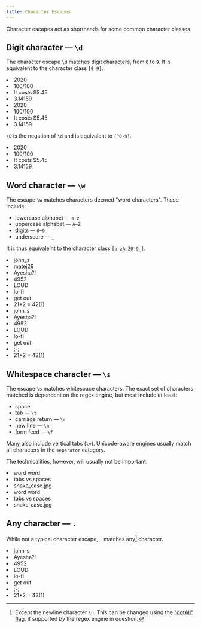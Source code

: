```yaml
---
title: Character Escapes
---
```


Character escapes act as shorthands for some common character classes.

## Digit character — `\d`

The character escape `\d` matches digit characters, from `0` to `9`. It is equivalent to the character class `[0-9]`.

<Example regex={/\d/g}>
    <li>2020</li>
    <li>100/100</li>
    <li>It costs $5.45</li>
    <li>3.14159</li>
</Example>

<Example regex={/\d\d/g}>
    <li>2020</li>
    <li>100/100</li>
    <li>It costs $5.45</li>
    <li>3.14159</li>
</Example>

`\D` is the negation of `\d` and is equivalent to `[^0-9]`.

<Example regex={/\D/g}>
    <li>2020</li>
    <li>100/100</li>
    <li>It costs $5.45</li>
    <li>3.14159</li>
</Example>

## Word character — `\w`

The escape `\w` matches characters deemed "word characters". These include:

-   lowercase alphabet — `a`–`z`
-   uppercase alphabet — `A`–`Z`
-   digits — `0`–`9`
-   underscore — `_`

It is thus equivalelnt to the character class `[a-zA-Z0-9_]`.

<Example regex={/\w/g}>
    <li>john_s</li>
    <li>matej29</li>
    <li>Ayesha?!</li>
    <li>4952</li>
    <li>LOUD</li>
    <li>lo-fi</li>
    <li>get out</li>
    <li>21*2 = 42(1)</li>
</Example>

<Example regex={/\W/g}>
    <li>john_s</li>
    <li>Ayesha?!</li>
    <li>4952</li>
    <li>LOUD</li>
    <li>lo-fi</li>
    <li>get out</li>
    <li>;-;</li>
    <li>21*2 = 42(1)</li>
</Example>

## Whitespace character — `\s`

The escape `\s` matches whitespace characters. The exact set of characters matched is dependent on the regex engine, but most include at least:

-   space
-   tab — `\t`
-   carriage return — `\r`
-   new line — `\n`
-   form feed — `\f`

Many also include vertical tabs (`\v`). Unicode-aware engines usually match all characters in the `separator` category.

The technicalities, however, will usually not be important.

<Example regex={/\s/g}>
    <li>word word</li>
    <li>tabs vs spaces</li>
    <li>snake_case.jpg</li>
</Example>

<Example regex={/\S/g}>
    <li>word word</li>
    <li>tabs vs spaces</li>
    <li>snake_case.jpg</li>
</Example>

## Any character — `.`

While not a typical character escape, `.` matches any[^1] character.

<Example regex={/./g}>
    <li>john_s</li>
    <li>Ayesha?!</li>
    <li>4952</li>
    <li>LOUD</li>
    <li>lo-fi</li>
    <li>get out</li>
    <li>;-;</li>
    <li>21*2 = 42(1)</li>
</Example>

[^1]: Except the newline character `\n`. This can be changed using the ["dotAll" flag](/chapters/flags#dot-all-s), if supported by the regex engine in question.
